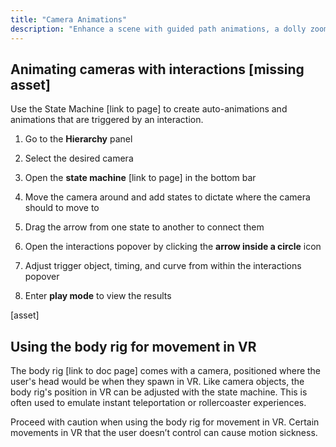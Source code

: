 ```yaml
---
title: "Camera Animations"
description: "Enhance a scene with guided path animations, a dolly zoom, and other camera effects."
---
```


## Animating cameras with interactions \[missing asset]

Use the State Machine \[link to page] to create auto-animations and animations that are triggered by an interaction.&#x20;

1. Go to the **Hierarchy** panel

2. Select the desired camera

3. Open the **state machine** \[link to page] in the bottom bar

4. Move the camera around and add states to dictate where the camera should to move to&#x20;

5. Drag the arrow from one state to another to connect them

6. Open the interactions popover by clicking the **arrow inside a circle** icon

7. Adjust trigger object, timing, and curve from within the interactions popover

8. Enter **play mode** to view the results

\[asset]

## Using the body rig for movement in VR

The body rig \[link to doc page] comes with a camera, positioned where the user's head would be when they spawn in VR. Like camera objects, the body rig's position in VR can be adjusted with the state machine. This is often used to emulate instant teleportation or rollercoaster experiences.

<Info>
  Proceed with caution when using the body rig for movement in VR. Certain movements in VR that the user doesn’t control can cause motion sickness.&#x20;
</Info>